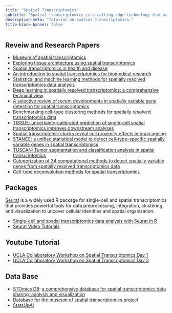 ```yaml
---
title: "Spatial Transcriptomics"
subtitle: "Spatial transcriptomics is a cutting-edge technology that maps gene expression to precise locations within a tissue, allowing researchers to study how cells’ functions and interactions are organized in their native spatial context."
description-meta: "Toturial on Spatial Transcriptomics."
title-block-banner: false
---
```



## Reveiw and Research Papers


- [Museum of spatial transcriptomics](https://www.nature.com/articles/s41592-022-01409-2)
- [Exploring tissue architecture using spatial transcriptomics](https://www.nature.com/articles/s41586-021-03634-9)
- [Spatial transcriptomics in health and disease](https://www.nature.com/articles/s41581-024-00841-1)
- [An introduction to spatial transcriptomics for biomedical research](https://genomemedicine.biomedcentral.com/articles/10.1186/s13073-022-01075-1)
- [Statistical and machine learning methods for spatially resolved transcriptomics data analysis](https://genomebiology.biomedcentral.com/articles/10.1186/s13059-022-02653-7)
- [Deep learning in spatially resolved transcriptomics: a comprehensive technical view](https://academic.oup.com/bib/article/25/2/bbae082/7628264)
- [A selective review of recent developments in spatially variable gene detection for spatial transcriptomics](https://arxiv.org/abs/2311.13801)
- [Benchmarking cell-type clustering methods for spatially resolved transcriptomics data](https://academic.oup.com/bib/article/24/1/bbac475/6835380)
- [TISSUE: uncertainty-calibrated prediction of single-cell spatial transcriptomics improves downstream analyses](https://www.biorxiv.org/content/10.1101/2023.04.25.538326v2)
- [Spatial transcriptomic clocks reveal cell proximity effects in brain ageing](https://www.nature.com/articles/s41586-024-08334-8)
- [STANCE: a unified statistical model to detect cell-type-specific spatially variable genes in spatial transcriptomics](https://www.nature.com/articles/s41467-025-57117-w)
- [TUSCAN: Tumor segmentation and classification analysis in spatial transcriptomics](https://www.biorxiv.org/content/10.1101/2024.08.20.608863v1)
- [Categorization of 34 computational methods to detect spatially variable genes from spatially resolved transcriptomics data](https://www.nature.com/articles/s41467-025-56080-w)
- [Cell-type deconvolution methods for spatial transcriptomics](https://www.nature.com/articles/s41576-025-00845-y)



## Packages



[Seurat](https://satijalab.org/seurat/) is a widely used R package for single-cell and spatial transcriptomics that provides powerful tools for data preprocessing, integration, clustering, and visualization to uncover cellular identities and spatial organization.


- [Single-cell and spatial transcriptomics data analysis with Seurat in R](https://www.youtube.com/watch?v=O3QzXWPjc74)
- [Seurat Video Tutorials](https://www.youtube.com/playlist?list=PLOLdjuxsfI4N1SdaQQYXGoa5Z93hPxWVY)



## Youtube Tutorial



- [UCLA Collaboratory Workshop on Spatial Transcriptomics Day 1](https://www.youtube.com/watch?v=URqjNcZ7d5E)
- [UCLA Collaboratory Workshop on Spatial Transcriptomics Day 2](https://www.youtube.com/watch?v=JlpOs0yEh9U&t=172s)



## Data Base


- [STOmics DB](https://db.cngb.org/stomics/): [a comprehensive database for spatial transcriptomics data sharing, analysis and visualization](https://academic.oup.com/nar/article/52/D1/D1053/7416388)
- [Database for the museum of spatial transcriptomics project](https://docs.google.com/spreadsheets/d/1sJDb9B7AtYmfKv4-m8XR7uc3XXw_k4kGSout8cqZ8bY/edit?gid=1363594152#gid=1363594152)
- [StatsUpAI](https://statsupai.org/pages/Omics_data.html)




